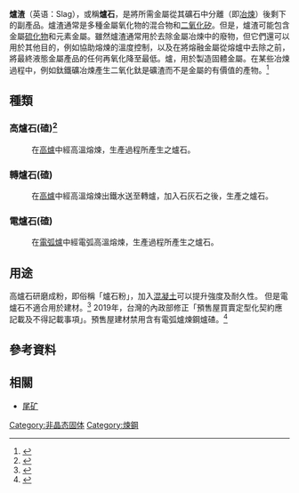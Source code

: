 '''爐渣'''（英语：Slag），或稱'''爐石'''，是將所需金屬從其礦石中分離（即[[冶炼|冶煉]]）後剩下的副產品。爐渣通常是多種金屬氧化物的混合物和[[二氧化矽|二氧化矽]]。但是，爐渣可能包含金屬[[硫化物|硫化物]]和元素金屬。雖然爐渣通常用於去除金屬冶煉中的廢物，但它們還可以用於其他目的，例如協助熔煉的溫度控制，以及在將熔融金屬從熔爐中去除之前，將最終液態金屬產品的任何再氧化降至最低。爐，用於製造固體金屬。在某些冶煉過程中，例如鈦鐵礦冶煉產生二氧化鈦是礦渣而不是金屬的有價值的產物。<ref>{{cite journal |last=Pistorius |first=P.C. |date=2007 |title=Ilmenite smelting: the basics |journal=The 6th International Heavy Minerals Conference 'Back to Basics' |pages=75–84 |url=http://www.saimm.co.za/Conferences/HMC2007/075-84_Pistorius.pdf |access-date=2020-08-24 |archive-date=2020-08-01 |archive-url=https://web.archive.org/web/20200801065244/http://www.saimm.co.za/Conferences/HMC2007/075-84_Pistorius.pdf |dead-url=no }}</ref>

==種類==

=== 高爐石(碴)<ref>{{cite web |title=爐石種類 |url=https://www.chc.com.tw/source.html |website=中聯資源 |accessdate=2020-08-24 |archive-date=2019-03-09 |archive-url=https://web.archive.org/web/20190309201808/http://www.chc.com.tw/source.html |dead-url=no }}</ref> ===
:在[[高爐|高爐]]中經高溫熔煉，生產過程所產生之爐石。

=== 轉爐石(碴) ===
:在[[高爐|高爐]]中經高溫熔煉出鐵水送至轉爐，加入石灰石之後，生產之爐石。

=== 電爐石(碴) ===
:在[[電弧爐|電弧爐]]中經電弧高溫熔煉，生產過程所產生之爐石。

==用途==
高爐石研磨成粉，即俗稱「爐石粉」，加入[[混凝土|混凝土]]可以提升強度及耐久性。
但是電爐石不適合用於建材。<ref>{{cite web |author1=林上祚 |title=爐渣全台亂竄　「受害者」混凝土公會要求鋼鐵業出來面對 |url=https://www.storm.mg/article/466675 |website=風傳媒 |accessdate=2018-07-25 |archive-date=2018-07-25 |archive-url=https://web.archive.org/web/20180725032258/http://www.storm.mg/article/466675 |dead-url=no }}</ref>
2019年，台灣的內政部修正「預售屋買賣定型化契約應記載及不得記載事項」。預售屋建材禁用含有電弧爐煉鋼爐碴。<ref>{{cite news |author1=張瀞勻 |title=新版預售屋法規出爐 建材禁用爐渣 |url=https://estate.ltn.com.tw/article/7426 |accessdate=2020-08-24 |work=地產天下 - 自由電子報 |date=2019-05-03}}</ref>

==參考資料==
{{reflist}}

==相關==
{{commons category|Slag}}
*[[尾矿|尾矿]]

[[Category:非晶态固体|Category:非晶态固体]]
[[Category:煉鋼|Category:煉鋼]]